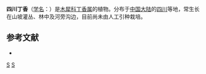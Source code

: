 {{Speciesbox 
| genus = Syringa
| species = sweginzowii
| authority = Koehne & Lingelsh.
}}
'''四川丁香'''（[[学名|学名]]：{{lang|la|''Syringa sweginzowii''}}）是[[木犀科|木犀科]][[丁香属|丁香属]]的植物。分布于[[中国大陆|中国大陆]]的[[四川|四川]]等地，常生长在山坡灌丛、林中及河旁沟边，目前尚未由人工引种栽培。

== 参考文献 ==
<div class="references-small">
* {{cite web| url =http://www.bioinfo.cn/db05/KmzwSpecies.php?action=view&id=30365| title =四川丁香| work =《中国高等植物数据库全库》| publisher =中国科学院微生物研究所| author =昆明植物研究所| accessdate =2009-02-26| deadurl =yes| archiveurl =https://web.archive.org/web/20160305031112/http://www.bioinfo.cn/db05/KmzwSpecies.php?action=view&id=30365| archivedate =2016-03-05}}
</div>
{{Taxonbar|from=Q10924757}}

[[Category:丁香属|S]]
[[Category:四川植物|S]]